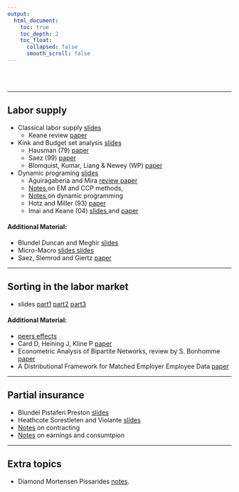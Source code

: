 ```yaml
---
output:
  html_document:
    toc: true
    toc_depth: 2
    toc_float:
      collapsed: false
      smooth_scroll: false
---
```


<br/><br/>

<hr>

## Labor supply

  - Classical labor supply [slides <i class="fa fa-download" aria-hidden="true"></i> ](pdf/slides-laborsupply-micro.pdf)
    - Keane review [paper <i class="fa fa-external-link" aria-hidden="true"></i> ](https://www.aeaweb.org/articles?id=10.1257/jel.49.4.961)
  - Kink and Budget set analysis [slides <i class="fa fa-download" aria-hidden="true"></i>](pdf/slides-laborsupply-kink.pdf)
    - Hausman (79) [paper <i class="fa fa-external-link" aria-hidden="true"></i>](http://www.sciencedirect.com/science/article/pii/0165176579901125)
    - Saez (99) [paper <i class="fa fa-external-link" aria-hidden="true"></i>](https://www.google.com/url?sa=t&rct=j&q=&esrc=s&source=web&cd=1&cad=rja&uact=8&ved=0ahUKEwi-n6nJ29LWAhUrjVQKHbMqAvcQFggoMAA&url=https%3A%2F%2Feml.berkeley.edu%2F~saez%2FsaezAEJ10bunching.pdf&usg=AOvVaw3V2fUdMXmYWDStnsPlmwZh)
    - Blomquist, Kumar, Liang & Newey (WP) [paper <i class="fa fa-external-link" aria-hidden="true"></i>](https://economics.mit.edu/files/9732)
  - Dynamic programing [slides <i class="fa fa-download" aria-hidden="true"></i>](pdf/slides-laborsupply-dynprog2.pdf)
    - Aguiragaberia and Mira [review paper <i class="fa fa-external-link" aria-hidden="true"></i>](http://www.sciencedirect.com/science/article/pii/S0304407609001985)
    - [Notes <i class="fa fa-download" aria-hidden="true"></i>](pdf/em.pdf) on EM and CCP methods, 
    - [Notes <i class="fa fa-download" aria-hidden="true"></i>](pdf/slides-laborsupply-dynprog.pdf) on dynamic programming
    - Hotz and Miller (93) [paper <i class="fa fa-external-link" aria-hidden="true"></i>](https://www.google.com/url?sa=t&rct=j&q=&esrc=s&source=web&cd=1&cad=rja&uact=8&ved=0ahUKEwjp0PuP8-PWAhVEI1AKHeszDsoQFgguMAA&url=https%3A%2F%2Fwww.jstor.org%2Fstable%2F2298122&usg=AOvVaw1hZLKkCNQ6un9Fbw_tvQyx)
    - Imai and Keane (04) [slides <i class="fa fa-download" aria-hidden="true"></i>](pdf/slides-laborsupply-IK.pdf) and [paper <i class="fa fa-external-link" aria-hidden="true"></i>](https://www.google.com/url?sa=t&rct=j&q=&esrc=s&source=web&cd=1&cad=rja&uact=8&ved=0ahUKEwjW88_r29LWAhUExFQKHfU9AD4QFggoMAA&url=http%3A%2F%2Ffaculty.smu.edu%2Fmillimet%2Fclasses%2Feco7321%2Fpapers%2Fimai%2520keane%25202004.pdf&usg=AOvVaw2-05Q9lgrUj3hPLTl7_WdP)

#### Additional Material:

 - Blundel Duncan and Meghir [slides <i class="fa fa-download" aria-hidden="true"></i>](pdf/slides-laborsupply-bdm.pdf)
 - Micro-Macro [slides <i class="fa fa-download" aria-hidden="true"></i>](pdf/slides-laborsupply-micromacro.pdf) [slides <i class="fa fa-download" aria-hidden="true"></i>](pdf/slides-laborsupply-micromacro2.pdf)
 -  Saez, Slemrod and Giertz [paper <i class="fa fa-external-link" aria-hidden="true"></i>](https://eml.berkeley.edu/~saez/saez-slemrod-giertzJEL12.pdf)

<hr>

## Sorting in the labor market

 - slides [part1](pdf/slides-sorting-part1.pdf) [part2](pdf/slides-sorting-part2.pdf) [part3](pdf/slides-sorting-part3.pdf)

#### Additional Material:

 - [peers effects ](http://www.christiandustmann.com/content/4-research/8-peer-effects-in-the-workplace/cornelissen_etal_2017_aer.pdf)
 - Card D, Heining J, Kline P [paper <i class="fa fa-external-link" aria-hidden="true"></i>](https://www.google.com/url?sa=t&rct=j&q=&esrc=s&source=web&cd=1&cad=rja&uact=8&ved=0ahUKEwjXh-C24NLWAhXmz1QKHXWcAEsQFggoMAA&url=http%3A%2F%2Fwww.nber.org%2Fpapers%2Fw18522&usg=AOvVaw2SE0O9buy8MBSzys-GSDwM)
 - Econometric Analysis of Bipartite Networks, review by S. Bonhomme [paper <i class="fa fa-external-link" aria-hidden="true"></i>](https://drive.google.com/file/d/0B13ohL0_ULTDN2xlVWxFbXRkVkE/view)
 - A Distributional Framework for
Matched Employer Employee Data [paper <i class="fa fa-external-link" aria-hidden="true"></i>](https://drive.google.com/file/d/0B13ohL0_ULTDTFJwUEdPOW5BX28/view)

<hr>

## Partial insurance

 - Blundel Pistaferi Preston  [slides]()
 - Heathcote Sorestleten and Violante [slides]()
 - [Notes](pdf/contracting.pdf) on contracting
 - [Notes](pdf/PartialInsurance.pdf) on earnings and consumtpion

<hr>

## Extra topics

 - Diamond Mortensen Pissarides [notes](pdf/LaborSearch.pdf).
